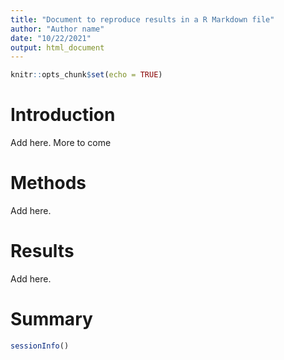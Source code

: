 ```yaml
---
title: "Document to reproduce results in a R Markdown file"
author: "Author name"
date: "10/22/2021"
output: html_document
---
```


```r
knitr::opts_chunk$set(echo = TRUE)
```

# Introduction 

Add here. More to come

# Methods 

Add here.

# Results 

Add here.

# Summary 


```r
sessionInfo()
```

